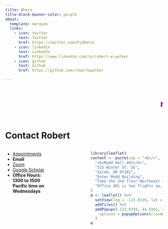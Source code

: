 ```yaml
---
title: Where
title-block-banner-color: purple
about:
  template: marquee
  links:
    - icon: twitter
      text: Twitter
      href: https://twitter.com/PieRatio
    - icon: linkedin
      text: LinkedIn
      href: https://www.linkedin.com/in/robert-w-walker
    - icon: github
      text: Github
      href: https://github.com/robertwwalker

---
```


<marquee scrollamount="10"><h1><p style="color:purple;">robertwwalker.github.io <br></p></h1></marquee>


# Contact Robert

:::: {.columns}
::: {.column width="30%"}
- [Appointments](https://rww.youcanbook.me)
- <b>Email</b> <SCRIPT LANGUAGE="JavaScript">user = 'rwalker';site = 'willamette.edu';document.write('<a href=\"mailto:' + user + '@' + site + '\">');document.write(user + '@' + site + '</a>');</SCRIPT>
- [Zoom](https://willametteuniversity.zoom.us/my/robertwalker){target="_blank"}
- [Google Scholar](https://scholar.google.com/citations?user=FU8pL7sAAAAJ&hl)
- **Office Hours: 1300 to 1500 Pacific time on Wednesdays**
:::
::: {.column width="20%"}
        
:::
::: {.column width="50%"}
```r
library(leaflet)
content <- paste(sep = "<br/>",
  "<b>Mudd Hall 401</b>",
  "315 Winter St. SE",
  "Salem, OR 97301",
  "Enter Mudd Building",
  "Take the 2nd floor Northeast stairs",
  "Office 401 is two flights up, on Floor 4"
)
m <- leaflet() %>% 
  setView(lng = -123.0339, lat = 44.9362, zoom = 15) %>%
  addTiles() %>%
  addPopups(-123.0339, 44.9362, content,
    options = popupOptions(closeButton = FALSE)
  )
m
```

:::
::::
